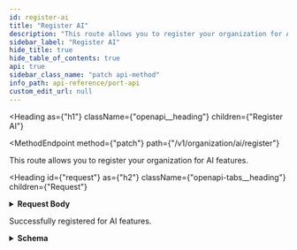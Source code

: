 ```yaml
---
id: register-ai
title: "Register AI"
description: "This route allows you to register your organization for AI features."
sidebar_label: "Register AI"
hide_title: true
hide_table_of_contents: true
api: true
sidebar_class_name: "patch api-method"
info_path: api-reference/port-api
custom_edit_url: null
---
```



<Heading
  as={"h1"}
  className={"openapi__heading"}
  children={"Register AI"}
>
</Heading>

<MethodEndpoint
  method={"patch"}
  path={"/v1/organization/ai/register"}
>
</MethodEndpoint>

This route allows you to register your organization for AI features.

<Heading
  id={"request"}
  as={"h2"}
  className={"openapi-tabs__heading"}
  children={"Request"}
>
</Heading>

<MimeTabs>
<TabItem label={"application/json"} value={"application/json"}>
<SchemaTabs>
<TabItem label={"Schema"} value={"Schema"}>
<details style={{}} className={"openapi-markdown__details"}>
<summary style={{}}>
<strong>Request Body</strong>
</summary>
<div style={{"textAlign":"left","marginLeft":"1rem"}}>
Empty object required
</div>
</details>
</TabItem>
<TabItem label={"Example"} value={"Example"}>
<ResponseSamples
  responseExample={`{}`}
  language={"json"}
>
</ResponseSamples>
</TabItem>
</SchemaTabs>
</TabItem>
</MimeTabs>

<div>
<ApiTabs>
<TabItem label={"200"} value={"200"}>
<div>

Successfully registered for AI features.

</div>
<div>
<MimeTabs className={"openapi-tabs__mime"}>
<TabItem label={"application/json"} value={"application/json"}>
<SchemaTabs className={"openapi-tabs__schema"}>
<TabItem label={"Schema"} value={"Schema"}>
<details style={{}} className={"openapi-markdown__details response"}>
<summary style={{}} className={"openapi-markdown__details-summary-response"}>
<strong>Schema</strong>
</summary>
<div style={{"textAlign":"left","marginLeft":"1rem"}}>
<SchemaItem
  collapsible={false}
  name={"ok"}
  required={true}
  schemaName={"boolean"}
  qualifierMessage={"**Possible values:** [`true`]"}
  schema={{"type":"boolean","enum":[true]}}
>
</SchemaItem>
</div>
</details>
</TabItem>
<TabItem label={"Example"} value={"Example"}>
<ResponseSamples
  responseExample={`{
  "ok": true
}`}
  language={"json"}
>
</ResponseSamples>
</TabItem>
</SchemaTabs>
</TabItem>
</MimeTabs>
</div>
</TabItem>
</ApiTabs>
</div> 